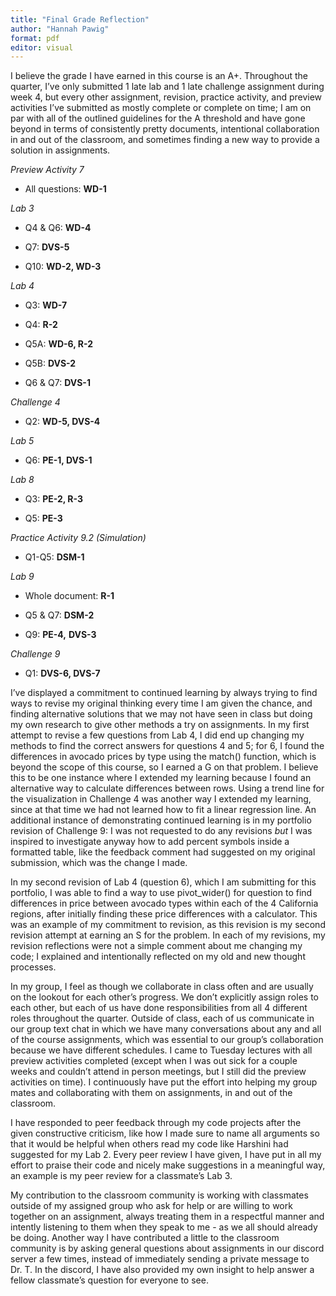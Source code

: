 ```yaml
---
title: "Final Grade Reflection"
author: "Hannah Pawig"
format: pdf
editor: visual
---
```


I believe the grade I have earned in this course is an A+. Throughout the quarter, I've only submitted 1 late lab and 1 late challenge assignment during week 4, but every other assignment, revision, practice activity, and preview activities I've submitted as mostly complete or complete on time; I am on par with all of the outlined guidelines for the A threshold and have gone beyond in terms of consistently pretty documents, intentional collaboration in and out of the classroom, and sometimes finding a new way to provide a solution in assignments.

*Preview Activity 7*

-   All questions: **WD-1**

*Lab 3*

-   Q4 & Q6: **WD-4**

-   Q7: **DVS-5**

-   Q10: **WD-2, WD-3**

*Lab 4*

-   Q3: **WD-7**

-   Q4: **R-2**

-   Q5A: **WD-6, R-2**

-   Q5B: **DVS-2**

-   Q6 & Q7: **DVS-1**

*Challenge 4*

-   Q2: **WD-5, DVS-4**

*Lab 5*

-   Q6: **PE-1, DVS-1**

*Lab 8*

-   Q3: **PE-2, R-3**

-   Q5: **PE-3**

*Practice Activity 9.2 (Simulation)*

-   Q1-Q5: **DSM-1**

*Lab 9*

-   Whole document: **R-1**

-   Q5 & Q7: **DSM-2**

-   Q9: **PE-4,** **DVS-3**

*Challenge 9*

-   Q1: **DVS-6, DVS-7**

I've displayed a commitment to continued learning by always trying to find ways to revise my original thinking every time I am given the chance, and finding alternative solutions that we may not have seen in class but doing my own research to give other methods a try on assignments. In my first attempt to revise a few questions from Lab 4, I did end up changing my methods to find the correct answers for questions 4 and 5; for 6, I found the differences in avocado prices by type using the match() function, which is beyond the scope of this course, so I earned a G on that problem. I believe this to be one instance where I extended my learning because I found an alternative way to calculate differences between rows. Using a trend line for the visualization in Challenge 4 was another way I extended my learning, since at that time we had not learned how to fit a linear regression line. An additional instance of demonstrating continued learning is in my portfolio revision of Challenge 9: I was not requested to do any revisions *but* I was inspired to investigate anyway how to add percent symbols inside a formatted table, like the feedback comment had suggested on my original submission, which was the change I made.

In my second revision of Lab 4 (question 6), which I am submitting for this portfolio, I was able to find a way to use pivot_wider() for question to find differences in price between avocado types within each of the 4 California regions, after initially finding these price differences with a calculator. This was an example of my commitment to revision, as this revision is my second revision attempt at earning an S for the problem. In each of my revisions, my revision reflections were not a simple comment about me changing my code; I explained and intentionally reflected on my old and new thought processes.

In my group, I feel as though we collaborate in class often and are usually on the lookout for each other's progress. We don't explicitly assign roles to each other, but each of us have done responsibilities from all 4 different roles throughout the quarter. Outside of class, each of us communicate in our group text chat in which we have many conversations about any and all of the course assignments, which was essential to our group's collaboration because we have different schedules. I came to Tuesday lectures with all preview activities completed (except when I was out sick for a couple weeks and couldn't attend in person meetings, but I still did the preview activities on time). I continuously have put the effort into helping my group mates and collaborating with them on assignments, in and out of the classroom.

I have responded to peer feedback through my code projects after the given constructive criticism, like how I made sure to name all arguments so that it would be helpful when others read my code like Harshini had suggested for my Lab 2. Every peer review I have given, I have put in all my effort to praise their code and nicely make suggestions in a meaningful way, an example is my peer review for a classmate's Lab 3.

My contribution to the classroom community is working with classmates outside of my assigned group who ask for help or are willing to work together on an assignment, always treating them in a respectful manner and intently listening to them when they speak to me - as we all should already be doing. Another way I have contributed a little to the classroom community is by asking general questions about assignments in our discord server a few times, instead of immediately sending a private message to Dr. T. In the discord, I have also provided my own insight to help answer a fellow classmate's question for everyone to see.
